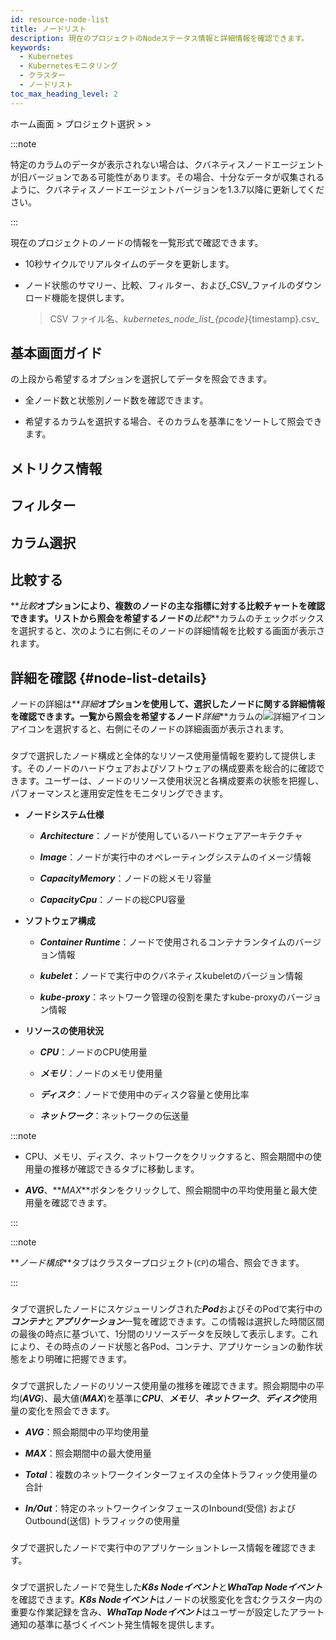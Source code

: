 ```yaml
---
id: resource-node-list
title: ノードリスト
description: 現在のプロジェクトのNodeステータス情報と詳細情報を確認できます。
keywords:
  - Kubernetes
  - Kubernetesモニタリング
  - クラスター
  - ノードリスト
toc_max_heading_level: 2
---
```


ホーム画面 > プロジェクト選択 > <Cmdname sid="cluster" className="uitext" /> > <Cmdname sid="node_list" className="uitext" />

:::note

特定のカラムのデータが表示されない場合は、クバネティスノードエージェントが旧バージョンである可能性があります。その場合、十分なデータが収集されるように、クバネティスノードエージェントバージョンを1.3.7以降に更新してください。 

:::

現在のプロジェクトのノードの情報を一覧形式で確認できます。

- 10秒サイクルでリアルタイムのデータを更新します。

- ノード状態のサマリー、比較、フィルター、および_CSV_ファイルのダウンロード機能を提供します。
  > CSV ファイル名、_kubernetes\_node\_list\_\{pcode}_\{timestamp}.csv_

## 基本画面ガイド

<ImgLang img='k8s-resource-node-list-m.png' desc='ノードリスト基本画面' />

<Cmdname sid="node_list" className="uitext" />の上段から希望するオプションを選択してデータを照会できます。

- 全ノード数と状態別ノード数を確認できます。

- 希望するカラムを選択する場合、そのカラムを基準に<Cmdname sid="node_list" className="uitext" />をソートして照会できます。 

## メトリクス情報


<K8slistmetric />

## フィルター


<K8slistfilter />

## カラム選択


<K8slistcl />

## 比較する

**_比較_**オプションにより、複数のノードの主な指標に対する比較チャートを確認できます。リストから照会を希望するノードの**_比較_**カラムのチェックボックスを選択すると、次のように右側にそのノードの詳細情報を比較する画面が表示されます。 

<ImgLang img='k8s-resource-node-list-compare.png' desc='比較する' />

## 詳細を確認 {#node-list-details}

ノードの詳細は**_詳細_**オプションを使用して、選択したノードに関する詳細情報を確認できます。一覧から照会を希望するノード**_詳細_**カラムの![詳細アイコン](/img/ico-detail-view.svg)アイコンを選択すると、右側にそのノードの詳細画面が表示されます。 

### <Cmdname sid="TTL08441" className="uitext" type="node" />

<Cmdname sid="TTL08441" className="uitext" type="node" />タブで選択したノード構成と全体的なリソース使用量情報を要約して提供します。そのノードのハードウェアおよびソフトウェアの構成要素を総合的に確認できます。ユーザーは、ノードのリソース使用状況と各構成要素の状態を把握し、パフォーマンスと運用安定性をモニタリングできます。

<ImgLang img='k8s-node-timeline-config.png' />

- **ノードシステム仕様**

  - **_Architecture_**：ノードが使用しているハードウェアアーキテクチャ

  - **_Image_**：ノードが実行中のオペレーティングシステムのイメージ情報

  - **_CapacityMemory_**：ノードの総メモリ容量

  - **_CapacityCpu_**：ノードの総CPU容量

- **ソフトウェア構成** 

  - **_Container Runtime_**：ノードで使用されるコンテナランタイムのバージョン情報 

  - **_kubelet_**：ノードで実行中のクバネティスkubeletのバージョン情報 

  - **_kube-proxy_**：ネットワーク管理の役割を果たすkube-proxyのバージョン情報 

- **リソースの使用状況** 

  - **_CPU_**：ノードのCPU使用量

  - **_メモリ_**：ノードのメモリ使用量

  - **_ディスク_**：ノードで使用中のディスク容量と使用比率

  - **_ネットワーク_**：ネットワークの伝送量 

:::note 

- CPU、メモリ、ディスク、ネットワークをクリックすると、照会期間中の使用量の推移が確認できる<Cmdname sid="metrics" className="uitext" />タブに移動します。 

- **_AVG_**、**_MAX_**ボタンをクリックして、照会期間中の平均使用量と最大使用量を確認できます。

:::

:::note 

**_ノード構成_**タブはクラスタープロジェクト(<code class='my'>CP</code>)の場合、照会できます。 

:::

### <Cmdname sid="resource" className="uitext" />

<Cmdname sid="resource" className="uitext" />タブで選択したノードにスケジューリングされた***Pod***およびそのPodで実行中の***コンテナ***と***アプリケーション***一覧を確認できます。この情報は選択した時間区間の最後の時点に基づいて、1分間のリソースデータを反映して表示します。これにより、その時点のノード状態と各Pod、コンテナ、アプリケーションの動作状態をより明確に把握できます。

<ImgLang img='k8s-node-timeline-resource.png' />

### <Cmdname sid="metrics" className="uitext" />

<Cmdname sid="metrics" className="uitext" />タブで選択したノードのリソース使用量の推移を確認できます。照会期間中の平均(***AVG***)、最大値(***MAX***)を基準に***CPU***、***メモリ***、***ネットワーク***、***ディスク***使用量の変化を照会できます。

<ImgLang img='k8s-node-timeline-metrics.png' />

- **_AVG_**：照会期間中の平均使用量

- **_MAX_**：照会期間中の最大使用量

- **_Total_**：複数のネットワークインターフェイスの全体トラフィック使用量の合計

- **_In/Out_**：特定のネットワークインタフェースのInbound(受信) およびOutbound(送信) トラフィックの使用量

### <Cmdname sid="trace" className="uitext" />

<Cmdname sid="trace" className="uitext" />タブで選択したノードで実行中のアプリケーショントレース情報を確認できます。

<ImgLang img='k8s-resource-node-list-trace.png' />

### <Cmdname sid="event" className="uitext" />

<Cmdname sid="event" className="uitext" />タブで選択したノードで発生した***K8s Nodeイベント***と***WhaTap Nodeイベント***を確認できます。***K8s Nodeイベント***はノードの状態変化を含むクラスター内の重要な作業記録を含み、***WhaTap Nodeイベント***はユーザーが設定したアラート通知の基準に基づくイベント発生情報を提供します。

<ImgLang img='k8s-node-timeline-event.png' />
